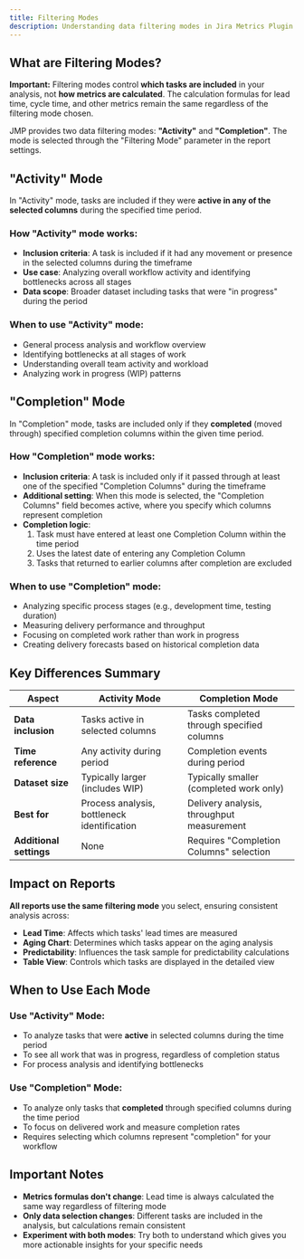```yaml
---
title: Filtering Modes
description: Understanding data filtering modes in Jira Metrics Plugin - how to select which tasks are included in your analysis.
---
```


## What are Filtering Modes?

**Important:** Filtering modes control **which tasks are included** in your analysis, not **how metrics are calculated**. The calculation formulas for lead time, cycle time, and other metrics remain the same regardless of the filtering mode chosen.

JMP provides two data filtering modes: **"Activity"** and **"Completion"**. The mode is selected through the "Filtering Mode" parameter in the report settings.

## "Activity" Mode

In "Activity" mode, tasks are included if they were **active in any of the selected columns** during the specified time period.

### How "Activity" mode works:

- **Inclusion criteria**: A task is included if it had any movement or presence in the selected columns during the timeframe
- **Use case**: Analyzing overall workflow activity and identifying bottlenecks across all stages
- **Data scope**: Broader dataset including tasks that were "in progress" during the period

### When to use "Activity" mode:

- General process analysis and workflow overview
- Identifying bottlenecks at all stages of work
- Understanding overall team activity and workload
- Analyzing work in progress (WIP) patterns

## "Completion" Mode

In "Completion" mode, tasks are included only if they **completed** (moved through) specified completion columns within the given time period.

### How "Completion" mode works:

- **Inclusion criteria**: A task is included only if it passed through at least one of the specified "Completion Columns" during the timeframe
- **Additional setting**: When this mode is selected, the "Completion Columns" field becomes active, where you specify which columns represent completion
- **Completion logic**:
  1. Task must have entered at least one Completion Column within the time period
  2. Uses the latest date of entering any Completion Column
  3. Tasks that returned to earlier columns after completion are excluded

### When to use "Completion" mode:

- Analyzing specific process stages (e.g., development time, testing duration)
- Measuring delivery performance and throughput
- Focusing on completed work rather than work in progress
- Creating delivery forecasts based on historical completion data

## Key Differences Summary

| Aspect                  | Activity Mode                               | Completion Mode                           |
| ----------------------- | ------------------------------------------- | ----------------------------------------- |
| **Data inclusion**      | Tasks active in selected columns            | Tasks completed through specified columns |
| **Time reference**      | Any activity during period                  | Completion events during period           |
| **Dataset size**        | Typically larger (includes WIP)             | Typically smaller (completed work only)   |
| **Best for**            | Process analysis, bottleneck identification | Delivery analysis, throughput measurement |
| **Additional settings** | None                                        | Requires "Completion Columns" selection   |

## Impact on Reports

**All reports use the same filtering mode** you select, ensuring consistent analysis across:

- **Lead Time**: Affects which tasks' lead times are measured
- **Aging Chart**: Determines which tasks appear on the aging analysis
- **Predictability**: Influences the task sample for predictability calculations
- **Table View**: Controls which tasks are displayed in the detailed view

## When to Use Each Mode

### Use "Activity" Mode:

- To analyze tasks that were **active** in selected columns during the time period
- To see all work that was in progress, regardless of completion status
- For process analysis and identifying bottlenecks

### Use "Completion" Mode:

- To analyze only tasks that **completed** through specified columns during the time period
- To focus on delivered work and measure completion rates
- Requires selecting which columns represent "completion" for your workflow

## Important Notes

- **Metrics formulas don't change**: Lead time is always calculated the same way regardless of filtering mode
- **Only data selection changes**: Different tasks are included in the analysis, but calculations remain consistent
- **Experiment with both modes**: Try both to understand which gives you more actionable insights for your specific needs
